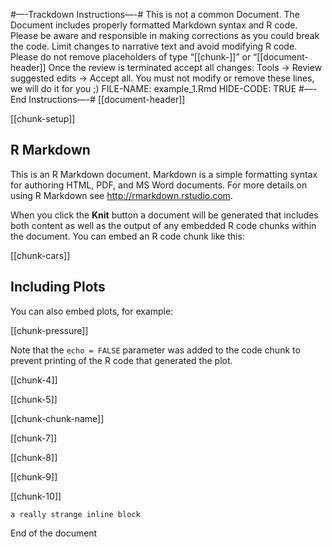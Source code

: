 #----Trackdown Instructions----#
This is not a common Document. The Document includes properly formatted Markdown syntax and R code. Please be aware and responsible in making corrections as you could break the code. Limit changes to narrative text and avoid modifying R code.
Please do not remove placeholders of type "[[chunk-<name>]]" or "[[document-header]]
Once the review is terminated accept all changes: Tools -> Review suggested edits -> Accept all.
You must not modify or remove these lines, we will do it for you ;)
FILE-NAME: example_1.Rmd
HIDE-CODE: TRUE
#----End Instructions----#
[[document-header]]


[[chunk-setup]]


## R Markdown


This is an R Markdown document. Markdown is a simple formatting syntax for authoring HTML, PDF, and MS Word documents. For more details on using R Markdown see <http://rmarkdown.rstudio.com>.


When you click the **Knit** button a document will be generated that includes both content as well as the output of any embedded R code chunks within the document. You can embed an R code chunk like this:


[[chunk-cars]]


## Including Plots


You can also embed plots, for example:


[[chunk-pressure]]


Note that the `echo = FALSE` parameter was added to the code chunk to prevent printing of the R code that generated the plot.


[[chunk-4]]


[[chunk-5]]


[[chunk-chunk-name]]


[[chunk-7]]


[[chunk-8]]


[[chunk-9]]


[[chunk-10]]


```a really strange inline block ```


End of the document
